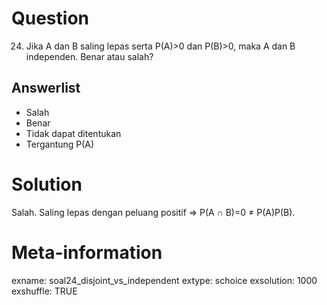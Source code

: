 Question
========
(24) Jika A dan B saling lepas serta P(A)>0 dan P(B)>0, maka A dan B independen. Benar atau salah?

Answerlist
----------
* Salah
* Benar
* Tidak dapat ditentukan
* Tergantung P(A)

Solution
========
Salah. Saling lepas dengan peluang positif ⇒ P(A ∩ B)=0 ≠ P(A)P(B).

Meta-information
================
exname: soal24_disjoint_vs_independent
extype: schoice
exsolution: 1000
exshuffle: TRUE
